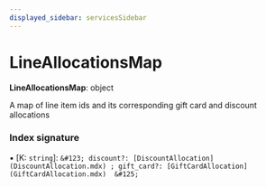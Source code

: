 ```yaml
---
displayed_sidebar: servicesSidebar
---
```



# LineAllocationsMap

 **LineAllocationsMap**: object

A map of line item ids and its corresponding gift card and discount
allocations

### Index signature

▪ [K: `string`]: `&#123; discount?: [DiscountAllocation](DiscountAllocation.mdx) ; gift_card?: [GiftCardAllocation](GiftCardAllocation.mdx)  &#125;`
